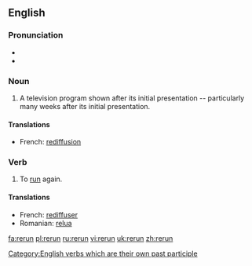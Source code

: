 {{wikipedia|dab=rerun (disambiguation)}}
==English==
{{wikipedia}}

===Pronunciation===
* {{IPA|/ɻi'ɻʌn/}}
* {{rhymes|ʌn}}

===Noun===
{{en-noun}}

# A television program shown after its initial presentation -- particularly many weeks after its initial presentation.

====Translations====
{{trans-top|television program shown after its initial presentation}}
* French: [[rediffusion]] {{f}}
{{trans-bottom}}

===Verb===
{{en-verb|reruns|rerunning|reran|rerun}}

# To [[run]] again.

====Translations====
{{trans-top|To run again}}
* French: [[rediffuser]] {{f}}
* Romanian: [[relua]]
{{trans-bottom}}

[[Category:English verbs which are their own past participle]]

[[fa:rerun]]
[[pl:rerun]]
[[ru:rerun]]
[[vi:rerun]]
[[uk:rerun]]
[[zh:rerun]]